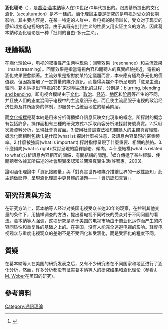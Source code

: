 {{copyedit|time=2014-02-28T04:09:44+00:00}}
{{expand English|time=2020-11-21}}
'''涵化理论'''（{{lang-en|Cultivation theory}}），是[[喬治·葛本納|喬治·葛本納]]等人在20世纪70年代提出的。跟馬基所提出的文化涵化（acculturation）是不一樣的。涵化理論主要是研究的是电视对受众的长期影响。其主要内容是，在某一特定的人群中，看电视的时间越长，受众对于现实的感知越接近电视的内容。由于其既有批判主义的性质又用实证主义的方法，因此葛本納称涵化理论是一种「批判的自由-多元主义」。

==理論觀點==
在涵化理论中，电视的叙事性产生两种现象：[[回響效果|回響效果]]（resonance）和[[主流效果|主流效果]]（mainstreaming）。回響效果是指當電視內容和閱聽人的真實經驗接近，電視的涵化效果便愈顯著。主流效果是指對於某特定議題而言，本來應有極為多元化的價值觀，但因為接觸了一定質量的媒介資訊，而變得與媒介中所呈現的「意見主流」雷同。葛本納提出“电视的3B”来说明主流化的过程，分别是：[[blurring|blurring]], [[blending_and_bending|blending and bending]]，即电视会模糊由于[[文化|文化]]、[[政治|政治]]、[[经济|经济]]、[[地区|地区]]和[[阶层|阶层]]等产生的不同，并且使人们的态度混同于电视中的主流意识形态，而且使主流屈服于电视的政治经济任务及其所服务的体制，即服务于占统治地位的精英阶层。

而[[文化指標|文化指標]]是葛本納是用來分析傳播媒介訊息反映文化現象的概念，所探討的概念有包括許多。操作面相有三種的研究方式:1.採取內容分析法探討符號真實。2.採用次級資料分析，呈現社會真實面。3.使用社會調查法獲知閱聽人的主觀真實經驗。概念化面相則包括:1.是什麼(what is):探討什麼被注意，及訊息內容呈現的密集頻率。2.什麼被強調(what is important):探討指標呈現了什麼重要、相關的脈絡。3.什麼傾向(what is right):探討呈現的詮釋脈絡、傾向。4.什麼結構(what is related to what):分析訊息內容相互的關係，有關結構的問題。<ref>{{Cite book|title=傳播理論：涵化理論|last=黃|first=葳威|publisher=揚智|year=2016|isbn=978-986-298-224-2|location=新北市|pages=551}}</ref>媒介傳遞了某些經驗、使閱聽者依據其所描述的社會現實來認知並闡釋真實生活(許智惠，2003)。

證明涵化理論中「資訊接觸量」與「對真實世界和媒介描繪世界的一致性認知」此主題做延伸，呈現涵化理論中更具體的議題——「資訊認知真實」。

==研究背景與方法==
在研究方法上，葛本納等人经过对美国电视受众长达30年的观察，在控制其他变量的条件下，用抽样调查的方法，提出看电视不同时长的受众对于不同问题的看法。葛本納等人强调，这项研究是基于美国的电视市场由于商业化运作而产生的内容同质性和重复性的基础之上的。在美国，没有人能完全逃避电视的影响。轻度电视观众与重度电视观众的差别不是不受涵化和受涵化，而是受涵化的程度不同。

==質疑==
在葛本納等人在美国的研究发表之后，又有不少研究者在不同国家和地区进行了涵化分析，然而，许多分析都没有证实葛本納等人的研究结果和涵化理论（参看[[J._M._Wober|J. M. Wober]]在英国的研究）。

==參考資料==
{{reflist|2}}

[[Category:通訊理論|Category:通訊理論]]